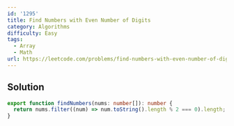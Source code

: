 ```yaml
---
id: '1295'
title: Find Numbers with Even Number of Digits
category: Algorithms
difficulty: Easy
tags:
  - Array
  - Math
url: https://leetcode.com/problems/find-numbers-with-even-number-of-digits
---
```


## Solution

```typescript filename="solution.ts" copy
export function findNumbers(nums: number[]): number {
  return nums.filter((num) => num.toString().length % 2 === 0).length;
}
```
